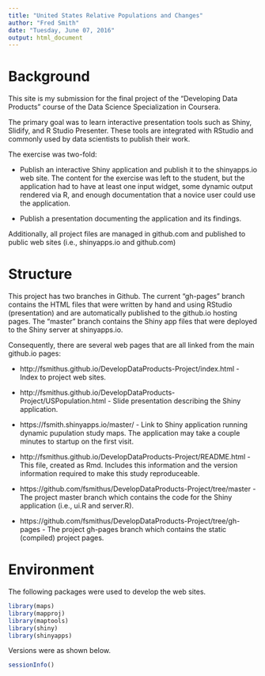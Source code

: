 ```yaml
---
title: "United States Relative Populations and Changes"
author: "Fred Smith"
date: "Tuesday, June 07, 2016"
output: html_document
---
```


# Background

This site is my submission for the final project of the "Developing Data Products" course of the Data Science
Specialization in Coursera.

The primary goal was to learn interactive presentation tools such as Shiny, Slidify, and R Studio Presenter. These
tools are integrated with RStudio and commonly used by data scientists to publish their work.

The exercise was two-fold:

* Publish an interactive Shiny application and publish it to the shinyapps.io web site. The content for the exercise was left to the student, but the application had to have at least one input widget, some dynamic output rendered via R, and enough documentation that a novice user could use the application.

* Publish a presentation documenting the application and its findings.
        
Additionally, all project files are managed in github.com and published to public web sites (i.e., shinyapps.io and github.com)


# Structure

This project has two branches in Github. The current "gh-pages" branch contains the HTML files that were written by
hand and using RStudio (presentation) and are automatically published to the github.io hosting pages. The "master" branch contains the Shiny app files that were deployed to the Shiny server at shinyapps.io.

Consequently, there are several web pages that are all linked from the main github.io pages:

* http://fsmithus.github.io/DevelopDataProducts-Project/index.html - Index to project web sites.

* http://fsmithus.github.io/DevelopDataProducts-Project/USPopulation.html - Slide presentation describing the Shiny application.

* https://fsmith.shinyapps.io/master/ - Link to Shiny application running dynamic pupulation study maps. The application may take a couple minutes to startup on the first visit.

* http://fsmithus.github.io/DevelopDataProducts-Project/README.html - This file, created as Rmd. Includes this information and the version information required to make this study reproduceable.

* https://github.com/fsmithus/DevelopDataProducts-Project/tree/master - The project master branch which contains the code for the Shiny application (i.e., ui.R and server.R).

* https://github.com/fsmithus/DevelopDataProducts-Project/tree/gh-pages - The project gh-pages branch which contains the static (compiled) project pages.


# Environment

The following packages were used to develop the web sites.

```r
library(maps)
library(mapproj)
library(maptools)
library(shiny)
library(shinyapps)
```

Versions were as shown below.

```r
sessionInfo()
```